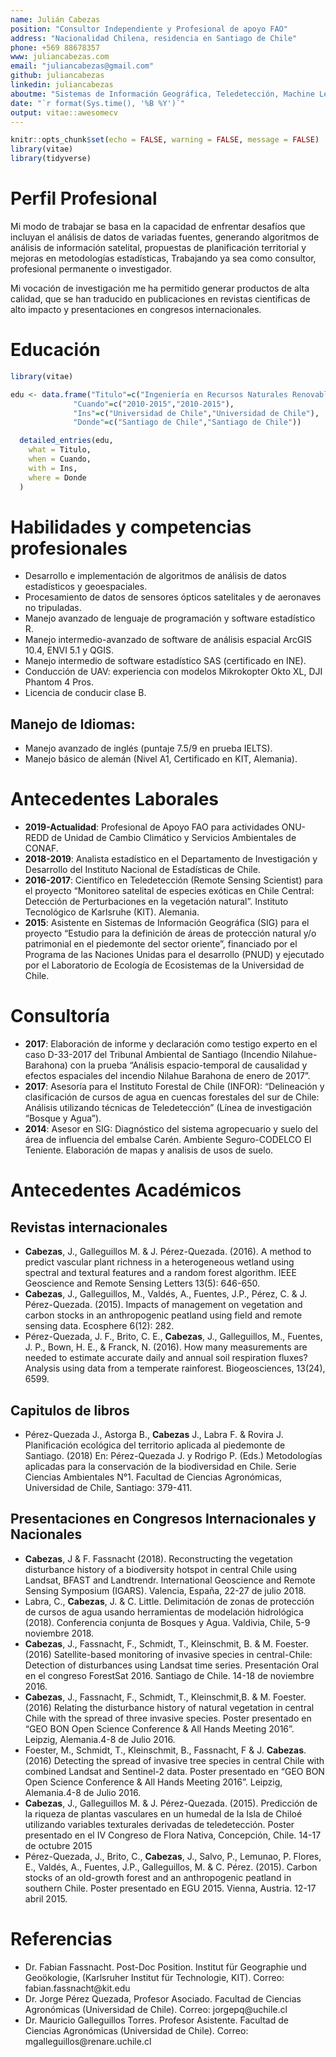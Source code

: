 ```yaml
---
name: Julián Cabezas
position: "Consultor Independiente y Profesional de apoyo FAO"
address: "Nacionalidad Chilena, residencia en Santiago de Chile"
phone: +569 88678357
www: juliancabezas.com
email: "juliancabezas@gmail.com"
github: juliancabezas
linkedin: juliancabezas
aboutme: "Sistemas de Información Geográfica, Teledetección, Machine Learning, R"
date: "`r format(Sys.time(), '%B %Y')`"
output: vitae::awesomecv
---
```


```r
knitr::opts_chunk$set(echo = FALSE, warning = FALSE, message = FALSE)
library(vitae)
library(tidyverse)
```

# Perfil Profesional

Mi modo de trabajar se basa en la capacidad de enfrentar desafíos que incluyan el análisis de datos de variadas fuentes, generando algoritmos de análisis de información satelital, propuestas de planificación territorial y mejoras en metodologías estadísticas, Trabajando ya sea como consultor, profesional permanente o investigador.

Mi vocación de investigación me ha permitido generar productos de alta calidad, que se han traducido en publicaciones en revistas cientificas de alto impacto y presentaciones en congresos internacionales.

# Educación

```r
library(vitae)

edu <- data.frame("Titulo"=c("Ingeniería en Recursos Naturales Renovables","Licenciatura en Ciencias de los Recursos Naturales Renovables"),
              "Cuando"=c("2010-2015","2010-2015"),
              "Ins"=c("Universidad de Chile","Universidad de Chile"),
              "Donde"=c("Santiago de Chile","Santiago de Chile"))

  detailed_entries(edu,
    what = Titulo,
    when = Cuando,
    with = Ins,
    where = Donde
  )
```

# Habilidades y competencias profesionales

 * Desarrollo e implementación de algoritmos de análisis de datos estadísticos y geoespaciales.
 * Procesamiento de datos de sensores ópticos satelitales y de aeronaves no tripuladas.
 * Manejo avanzado de lenguaje de programación y software estadístico R.
 * Manejo intermedio-avanzado de software de análisis espacial ArcGIS 10.4, ENVI 5.1 y QGIS.
 * Manejo intermedio de software estadístico SAS (certificado en INE).
 * Conducción de UAV: experiencia con modelos Mikrokopter Okto XL, DJI Phantom 4 Pros.
 * Licencia de conducir clase B.

## Manejo de Idiomas:
 * Manejo avanzado de inglés (puntaje 7.5/9 en prueba IELTS).
 * Manejo básico de alemán (Nivel A1, Certificado en KIT, Alemania).


# Antecedentes Laborales

 * **2019-Actualidad**: Profesional de Apoyo FAO para actividades ONU-REDD de Unidad de Cambio Climático y Servicios Ambientales de CONAF.
 * **2018-2019**: Analista estadístico en el Departamento de Investigación y Desarrollo del Instituto Nacional de Estadísticas de Chile.
 * **2016-2017**: Científico en Teledetección (Remote Sensing Scientist) para el proyecto "Monitoreo satelital de especies exóticas en Chile Central: Detección de Perturbaciones en la vegetación natural". Instituto Tecnológico de Karlsruhe (KIT). Alemania.
 * **2015**: Asistente en Sistemas de Información Geográfica (SIG) para el proyecto "Estudio para la definición de áreas de protección natural y/o patrimonial en el piedemonte del sector oriente", financiado por el Programa de las Naciones Unidas para el desarrollo (PNUD) y ejecutado por el Laboratorio de Ecología de Ecosistemas de la Universidad de Chile.

# Consultoría

 * **2017**: Elaboración de informe y declaración como testigo experto en el caso D-33-2017 del Tribunal Ambiental de Santiago (Incendio Nilahue-Barahona) con la prueba “Análisis espacio-temporal de causalidad y efectos espaciales del incendio Nilahue Barahona de enero de 2017”.
 * **2017**: Asesoría para el Instituto Forestal de Chile (INFOR): “Delineación y clasificación de cursos de agua en cuencas forestales del sur de Chile: Análisis utilizando técnicas de Teledetección” (Línea de investigación “Bosque y Agua”).
 * **2014**: Asesor en SIG: Diagnóstico del sistema agropecuario y suelo del área de influencia del embalse Carén. Ambiente Seguro-CODELCO El Teniente. Elaboración de mapas y analisis de usos de suelo.

# Antecedentes Académicos

## Revistas internacionales

 *	**Cabezas**, J., Galleguillos M. & J. Pérez-Quezada. (2016). A method to predict vascular plant richness in a heterogeneous wetland using spectral and textural features and a random forest algorithm. IEEE Geoscience and Remote Sensing Letters 13(5): 646-650.
 *	**Cabezas**, J., Galleguillos, M., Valdés, A., Fuentes, J.P., Pérez, C. & J. Pérez-Quezada. (2015). Impacts of management on vegetation and carbon stocks in an anthropogenic peatland using field and remote sensing data. Ecosphere 6(12): 282.
 *	Pérez-Quezada, J. F., Brito, C. E., **Cabezas**, J., Galleguillos, M., Fuentes, J. P., Bown, H. E., & Franck, N. (2016). How many measurements are needed to estimate accurate daily and annual soil respiration fluxes? Analysis using data from a temperate rainforest. Biogeosciences, 13(24), 6599.
 
## Capitulos de libros

 *	Pérez-Quezada J., Astorga B., **Cabezas** J., Labra F. & Rovira J. Planificación ecológica del territorio aplicada al piedemonte de Santiago. (2018) En: Pérez-Quezada J. y Rodrigo P. (Eds.) Metodologías aplicadas para la conservación de la biodiversidad en Chile. Serie Ciencias Ambientales N°1. Facultad de Ciencias Agronómicas, Universidad de Chile, Santiago: 379-411.
 
## Presentaciones en Congresos Internacionales y Nacionales

 *	**Cabezas**, J & F. Fassnacht (2018). Reconstructing the vegetation disturbance history of a biodiversity hotspot in central Chile using Landsat, BFAST and Landtrendr. International Geoscience and Remote Sensing Symposium (IGARS). Valencia, España, 22-27 de julio 2018.
 *	Labra, C., **Cabezas**, J. & C. Little. Delimitación de zonas de protección de cursos de agua usando herramientas de modelación hidrológica (2018). Conferencia conjunta de Bosques y Agua. Valdivia, Chile, 5-9 noviembre 2018.
 *	**Cabezas**, J., Fassnacht, F., Schmidt, T., Kleinschmit, B. & M. Foester. (2016) Satellite-based monitoring of invasive species in central-Chile: Detection of disturbances using Landsat time series. Presentación Oral en el congreso ForestSat 2016. Santiago de Chile. 14-18 de noviembre 2016.
 *	**Cabezas**, J., Fassnacht, F., Schmidt, T., Kleinschmit,B. & M. Foester. (2016) Relating the disturbance history of natural vegetation in central Chile with the spread of three invasive species. Poster presentado en “GEO BON Open Science Conference & All Hands Meeting 2016”. Leipzig, Alemania.4-8 de Julio 2016.
 *	Foester, M., Schmidt, T., Kleinschmit, B., Fassnacht, F & J. **Cabezas**. (2016) Detecting the spread of invasive tree species in central Chile with combined Landsat and Sentinel-2 data. Poster presentado en “GEO BON Open Science Conference & All Hands Meeting 2016”. Leipzig, Alemania.4-8 de Julio 2016.
 *	**Cabezas**, J., Galleguillos M. & J. Pérez-Quezada. (2015). Predicción de la riqueza de plantas vasculares en un humedal de la Isla de Chiloé utilizando variables texturales derivadas de teledetección. Poster presentado en el IV Congreso de Flora Nativa, Concepción, Chile. 14-17 de octubre 2015
 *	Pérez-Quezada, J., Brito, C., **Cabezas**, J., Salvo, P., Lemunao, P. Flores, E., Valdés, A., Fuentes, J.P., Galleguillos, M. & C. Pérez. (2015). Carbon stocks of an old-growth forest and an anthropogenic peatland in southern Chile. Poster presentado en EGU 2015. Vienna, Austria. 12-17 abril 2015.

# Referencias

 *	Dr. Fabian Fassnacht. Post-Doc Position. Institut für Geographie und Geoökologie, (Karlsruher Institut für Technologie, KIT). Correo: fabian.fassnacht@kit.edu
 * 	Dr. Jorge Pérez Quezada, Profesor Asociado. Facultad de Ciencias Agronómicas (Universidad de Chile). Correo: jorgepq@uchile.cl
 *	Dr. Mauricio Galleguillos Torres. Profesor Asistente. Facultad de Ciencias Agronómicas (Universidad de Chile). Correo: mgalleguillos@renare.uchile.cl

